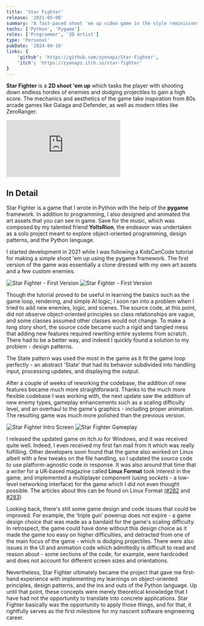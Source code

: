 ```yaml
---
title: 'Star Fighter'
release: '2021-05-08'
summary: "A fast-paced shoot 'em up video game in the style reminiscent of 80s arcade games. My first published game."
techs: ['Python', 'Pygame']
roles: ['Programmer', '2D Artist'] 
type: 'Personal'
pubDate: '2024-04-16'
links: {
    'github': 'https://github.com/zyenapz/Star-Fighter',
    'itch': 'https://zyenapz.itch.io/star-fighter'
}
---
```



**Star Fighter** is a **2D shoot 'em up** which tasks the player with shooting down endless hordes of enemies and dodging projectiles to gain a high score. The mechanics and aesthetics of the game take inspiration from 80s arcade games like Galaga and Defender, as well as modern titles like ZeroRanger.

<div class="iframe-container">
    <iframe src="https://www.youtube.com/embed/oP6xZnNXMc4?si=QlOrKGkuQIgFhA4e" title="YouTube video player" frameborder="0" allow="accelerometer; autoplay; clipboard-write; encrypted-media; gyroscope; picture-in-picture; web-share" referrerpolicy="strict-origin-when-cross-origin" allowfullscreen></iframe>
</div>

## In Detail

Star Fighter is a game that I wrote in Python with the help of the **pygame** framework. In addition to programming, I also designed and animated the art assets that you can see in game. Save for the music, which was composed by my talented friend **YoItsRion**, the endeavor was undertaken as a solo project meant to explore object-oriented programming, design patterns, and the Python language.   

I started development in 2021 while I was following a KidsCanCode tutorial for making a simple shoot 'em up using the pygame framework. The first version of the game was essentially a clone dressed with my own art assets and a few custom enemies. 

<div class="txt-center">
    <Image src={image4} alt="Star Fighter - First Version" />
    <Image src={image3} alt="Star Fighter - First Version" />
</div>

Though the tutorial proved to be useful in learning the basics such as the game loop, rendering, and simple AI logic; I soon ran into a problem when I tried to add new enemies, logic, and scenes. The source code, at this point, did not observe object-oriented principles so class relationships are vague, and some classes assumed other classes would not change. To make a long story short, the source code became such a rigid and tangled mess that adding new features required rewriting entire systems from scratch. There had to be a better way, and indeed I quickly found a solution to my problem - design patterns.

The State pattern was used the most in the game as it fit the game loop perfectly - an abstract 'State' that had its behavior subdivided into handling input, processing updates, and displaying the output.

After a couple of weeks of reworking the codebase, the addition of new features became much more straightforward. Thanks to the much more flexible codebase I was working with, the next update saw the addition of new enemy types, gameplay enhancements such as a scaling difficulty level, and an overhaul to the game's graphics - including proper animation. The resulting game was much more polished than the previous version. 

<div class="txt-center">
    <Image src={image1} alt="Star Fighter Intro Screen" />
    <Image src={image2} alt="Star Fighter Gameplay" />
</div>

I released the updated game on itch.io for Windows, and it was received quite well. Indeed, I even received my first fan mail from it which was really fulfilling. Other developers soon found that the game also worked on Linux albeit with a few tweaks on the file handling, so I updated the source code to use platform-agnostic code in response. It was also around that time that a writer for a UK-based magazine called **Linux Format** took interest in the game, and implemented a multiplayer component (using _sockets_ - a low-level networking interface) for the game which I did not even thought possible. The articles about this can be found on Linux Format (<a class="external" href="https://issuu.com/futurepublishing/docs/lxf282.issuu" target="_blank" rel="noopener noreferrer">#282</a> and <a class="external" href="https://issuu.com/futurepublishing/docs/lxf283.issuu" target="_blank" rel="noopener noreferrer">#283</a>)

Looking back, there's still some game design and code issues that could be improved. For example, the 'triple gun' powerup does not expire - a game design choice that was made as a bandaid for the game's scaling difficulty. In retrospect, the game could have done without this design choice as it made the game too easy on higher difficulties, and detracted from one of the main focus of the game - which is dodging projectiles. There were also issues in the UI and animation code which admittedly is difficult to read and reason about - some sections of the code, for example, were hardcoded and does not account for different screen sizes and orientations. 

Nevertheless, Star Fighter ultimately became the project that gave me first-hand experience with implementing my learnings on object-oriented principles, design patterns, and the ins and outs of the Python language. Up until that point, these concepts were merely theoretical knowledge that I have had not the opportunity to translate into concrete applications. Star Fighter basically was the opportunity to apply those things, and for that, it rightfully serves as the first milestone for my nascent software engineering career.

